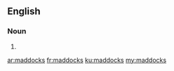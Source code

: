 ==English==

===Noun===
{{head|en|plural}}

# {{plural of|maddock|lang=en|nocat=1}}

[[ar:maddocks]]
[[fr:maddocks]]
[[ku:maddocks]]
[[my:maddocks]]